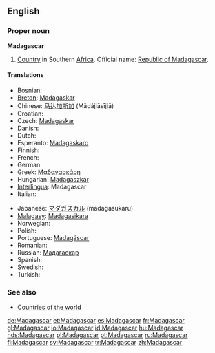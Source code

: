 ==English==
{{wikipedia}}

===Proper noun===
'''Madagascar'''

# [[Country]] in Southern [[Africa]]. Official name: [[Republic of Madagascar]].

====Translations====
{{top}}
* Bosnian: {{t-|bs|Madagaskar|m}}
*[[Breton]]: [[Madagaskar]]
*Chinese: [[马达加斯加]] (Mǎdájiāsījiā)
*Croatian: {{t-|hr|Madagaskar|m}}
* Czech: [[Madagaskar]] {{m}}
* Danish: {{t-|da|Madagaskar}}
* Dutch: {{t-|nl|Madagaskar}}
*Esperanto: [[Madagaskaro]]
* Finnish: {{t+|fi|Madagaskar}}
* French: {{t+|fr|Madagascar}}
* German: {{t+|de|Madagaskar}}
*Greek: [[Μαδαγασκάρη]] {{f}}
*Hungarian: [[Madagaszkár]]
*[[Interlingua]]: Madagascar
* Italian: {{t-|it|Madagascar}}
{{mid}}
*Japanese: [[マダガスカル]] (madagasukaru)
*[[Malagasy]]: [[Madagasikara]]
* Norwegian: {{t-|no|Madagaskar}}
* Polish: {{t+|pl|Madagaskar}}
*Portuguese: [[Madagáscar]]
* Romanian: {{t-|ro|Madagascar|n}}
*Russian: [[Мадагаскар]]
* Spanish: {{t+|es|Madagascar}}
* Swedish: {{t+|sv|Madagaskar}}
* Turkish: {{t+|tr|Madagaskar}}
{{bottom}}

===See also===
* [[Countries of the world]]

[[de:Madagascar]]
[[et:Madagascar]]
[[es:Madagascar]]
[[fr:Madagascar]]
[[gl:Madagascar]]
[[io:Madagascar]]
[[id:Madagascar]]
[[hu:Madagascar]]
[[nds:Madagascar]]
[[pl:Madagascar]]
[[pt:Madagascar]]
[[ru:Madagascar]]
[[fi:Madagascar]]
[[sv:Madagascar]]
[[tr:Madagascar]]
[[zh:Madagascar]]
